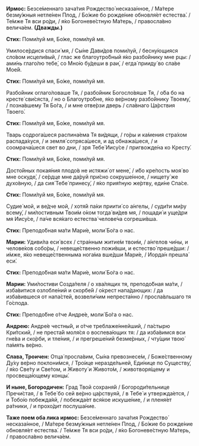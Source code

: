 **Ирмос:** Безсе́меннаго зача́тия Рождество́ несказа́нное, / Ма́тере безму́жныя нетле́нен Плод, / Бо́жие бо рожде́ние обновля́ет естества́. / Те́мже Тя вси ро́ди, / я́ко Богоневе́стную Ма́терь, / правосла́вно велича́ем. **(Дважды.)**

**Стих:** Поми́луй мя, Бо́же, поми́луй мя.

Умилосе́рдися спаси́ мя, / Сы́не Дави́дов поми́луй, / бесну́ющияся сло́вом исцели́вый, / глас же благоутро́бный я́ко разбо́йнику мне рцы: / ами́нь глаго́лю тебе́, со Мно́ю бу́деши в раи́, / егда́ прииду́ во сла́ве Мое́й.

**Стих:** Поми́луй мя, Бо́же, поми́луй мя.

Разбо́йник оглаго́ловаше Тя, / разбо́йник Богосло́вяше Тя, / о́ба бо на кресте́ сви́сяста, / но о Благоутро́бне, я́ко ве́рному разбо́йнику Твоему́, / позна́вшему Тя Бо́га, / и мне отве́рзи дверь / сла́внаго Ца́рствия Твоего́.

**Стих:** Поми́луй мя, Бо́же, поми́луй мя.

Тварь содрога́шеся распина́ема Тя ви́дящи, / го́ры и ка́мения стра́хом распада́хуся, / и земля́ сотряса́шеся, и ад обнажа́шеся, / и соомрача́шеся свет во дни, / зря Тебе́ Иису́се / пригвожде́на ко Кресту́.

**Стих:** Поми́луй мя, Бо́же, поми́луй мя.

Досто́йных покая́ния плодо́в не истяжи́ от мене́, / и́бо кре́пость моя́ во мне оскуде́, / се́рдце мне да́руй при́сно сокруше́нное, / нищету́ же духо́вную, / да сия́ Тебе́ принесу́, / я́ко прия́тную же́ртву, еди́не Спа́се.

**Стих:** Поми́луй мя, Бо́же, поми́луй мя.

Судие́ мой, и ве́дче мой, / хотя́й па́ки приити́ со а́нгелы, / суди́ти ми́ру всему́, / ми́лостивным Твои́м о́ком тогда́ ви́дев мя, / пощади́ и уще́дри мя Иису́се, / па́че вся́каго естества́ челове́ча согреши́вша.

**Стих:** Преподо́бная ма́ти Мари́е, моли́ Бо́га о нас.

**Марии:** Удиви́ла еси́ всех / стра́нным житие́м твои́м, / а́нгелов чи́ны, и челове́ков собо́ры, / невеще́ственно пожи́вши, и естество́ преше́дши: / и́мже, я́ко невеще́ственныма нога́ма вше́дши Мари́е, / Иорда́н прешла́ еси́.

**Стих:** Преподо́бная ма́ти Мари́е, моли́ Бо́га о нас.

**Марии:** Уми́лостиви Созда́теля / о хва́лящих тя, преподо́бная ма́ти, / изба́витися озлобле́ний и скорбе́й / о́крест напа́дающих: / да изба́вившеся от напа́стей, возвели́чим непреста́нно / просла́вльшаго тя Го́спода.

**Стих:** Преподо́бне о́тче Андре́е, моли́ Бо́га о нас.

**Андрею:** Андре́е честны́й, и о́тче треблаже́ннейший, / па́стырю Кри́тский, / не преста́й моля́ся о воспева́ющих тя: / да изба́вимся вси гне́ва и ско́рби, и тле́ния, / и прегреше́ний безме́рных, / чту́щии твою́ па́мять ве́рно.

**Слава, Троичен:** Отца́ просла́вим, Сы́на превознесе́м, / Боже́ственному Ду́ху ве́рно поклони́мся, / Тро́ице неразде́льней, Еди́нице по Существу́, / я́ко Све́ту и Све́том, и Животу́ и Живото́м, / животворя́щему и просвеща́ющему концы́.

**И ныне, Богородичен:** Град Твой сохраня́й / Богороди́тельнице Пречи́стая, / в Тебе́ бо сей ве́рно ца́рствуяй, / в Тебе́ и утвержда́ется, / и Тобо́ю побежда́яй, / побежда́ет вся́кое искуше́ние, / и пленя́ет ра́тники, / и прохо́дит послуша́ние.

**Таже поем оба лика ирмос:** Безсе́меннаго зача́тия Рождество́ несказа́нное, / Ма́тере безму́жныя нетле́нен Плод, / Бо́жие бо рожде́ние обновля́ет естества́. / Те́мже Тя вси ро́ди, / я́ко Богоневе́стную Ма́терь, / правосла́вно велича́ем.
